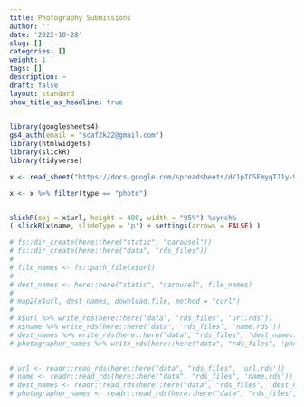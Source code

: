 ```yaml
---
title: Photography Submissions
author: ''
date: '2022-10-28'
slug: []
categories: []
weight: 1
tags: []
description: ~
draft: false
layout: standard
show_title_as_headline: true
---
```



```r
library(googlesheets4)
gs4_auth(email = "scaf2k22@gmail.com")
library(htmlwidgets)
library(slickR)
library(tidyverse)
```


```r

x <- read_sheet("https://docs.google.com/spreadsheets/d/1pICSEmyqTJ1y-93B5VuTYQp-C_CRTVK-m-8TfVPr0so/edit?usp=sharing")

x <- x %>% filter(type == "photo")


slickR(obj = x$url, height = 400, width = "95%") %synch%
( slickR(x$name, slideType = 'p') + settings(arrows = FALSE) )

# fs::dir_create(here::here("static", "carousel"))
# fs::dir_create(here::here("data", "rds_files"))
# 
# file_names <- fs::path_file(x$url)
#   
# dest_names <- here::here("static", "carousel", file_names)
# 
# map2(x$url, dest_names, download.file, method = "curl")
# 
# x$url %>% write_rds(here::here('data', 'rds_files', 'url.rds'))
# x$name %>% write_rds(here::here('data', 'rds_files', 'name.rds'))
# dest_names %>% write_rds(here::here("data", "rds_files", 'dest_names.rds'))
# photographer_names %>% write_rds(here::here("data", "rds_files", 'photographer_names.rds'))
  
```


```r
# url <- readr::read_rds(here::here("data", "rds_files", 'url.rds'))
# name <- readr::read_rds(here::here("data", "rds_files", 'name.rds'))
# dest_names <- readr::read_rds(here::here("data", "rds_files", 'dest_names.rds'))
# photographer_names <- readr::read_rds(here::here("data", "rds_files", 'photographer_names.rds'))

```

